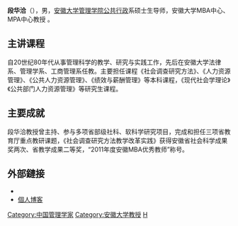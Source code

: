 {{unreferenced|time=2011-12-30T18:13:04+00:00}}
'''段华洽'''（{{bd|1954年||}}），男，[[安徽大学|安徽大学]][[管理学院|管理学院]][[公共行政|公共行政]]系硕士生导师，安徽大学MBA中心、MPA中心教授 。

== 主讲课程 ==
自20世纪80年代从事管理科学的教学、研究与实践工作，先后在安徽大学法律系、管理学系、工商管理系任教。主要担任课程《社会调查研究方法》、《人力资源管理》、《公共人力资源管理》、《绩效与薪酬管理》等本科课程，《现代社会学理论》《公共部门人力资源管理》等研究生课程。

== 主要成就 ==
段华洽教授曾主持、参与多项省部级社科、软科学研究项目，完成和担任三项省教育厅重点教研课题，《社会调查研究方法教学改革实践》获得安徽省社会科学成果奖两次、省教学成果二等奖，“2011年度安徽MBA优秀教师”称号。

== 外部鏈接 ==
*{{Weibo}}
*[http://blog.sina.com.cn/s/articlelist_1308457117_5_1.html 個人博客] {{Wayback|url=http://blog.sina.com.cn/s/articlelist_1308457117_5_1.html |date=20200705124219 }}

{{Authority control}}

{{DEFAULTSORT:D}}
[[Category:中国管理学家|Category:中国管理学家]]
[[Category:安徽大学教授|Category:安徽大学教授]]
[[Category:段姓|H]]